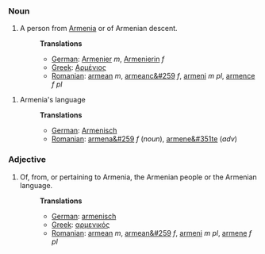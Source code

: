 ===Noun===
#A person from [[Armenia]] or of Armenian descent.
#:'''Translations'''
#:*[[German]]: [[Armenier]] ''m'', [[Armenierin]] ''f''
#:*[[Greek]]: [[Αρμένιος]]
#:*[[Romanian]]: [[armean]] ''m'', [[armeanc&#259]] ''f'', [[armeni]] ''m pl'', [[armence]] ''f pl''

#Armenia's language
#:'''Translations'''
#:*[[German]]: [[Armenisch]]
#:*[[Romanian]]: [[armena&#259]] ''f'' (''noun''), [[armene&#351te]] (''adv'')

===Adjective===
#Of, from, or pertaining to Armenia, the Armenian people or the Armenian language.
#:'''Translations'''
#:*[[German]]: [[armenisch]]
#:*[[Greek]]: [[αρμενικός]]
#:*[[Romanian]]: [[armean]] ''m'', [[armean&#259]] ''f'', [[armeni]] ''m pl'', [[armene]] ''f pl''
